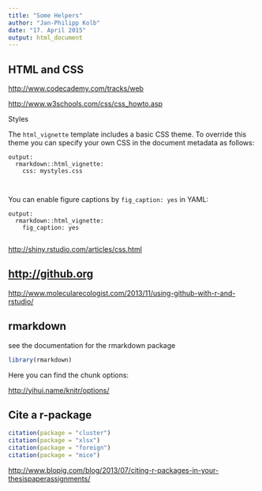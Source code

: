 ```yaml
---
title: "Some Helpers"
author: "Jan-Philipp Kolb"
date: "17. April 2015"
output: html_document
---
```


## HTML and CSS

<http://www.codecademy.com/tracks/web>

<http://www.w3schools.com/css/css_howto.asp>

Styles

The `html_vignette` template includes a basic CSS theme. To override this theme you can specify your own CSS in the document metadata as follows:

    output: 
      rmarkdown::html_vignette:
        css: mystyles.css
        
        
You can enable figure captions by `fig_caption: yes` in YAML:        
        
    output:
      rmarkdown::html_vignette:
        fig_caption: yes        
        
<http://shiny.rstudio.com/articles/css.html>

        
## <http://github.org>

<http://www.molecularecologist.com/2013/11/using-github-with-r-and-rstudio/>

## rmarkdown

see the documentation for the rmarkdown package

```r
library(rmarkdown)
```


Here you can find the chunk options:

<http://yihui.name/knitr/options/>


## Cite a r-package

```r
citation(package = "cluster")
citation(package = "xlsx")
citation(package = "foreign")
citation(package = "mice")
```

<http://www.blopig.com/blog/2013/07/citing-r-packages-in-your-thesispaperassignments/>
